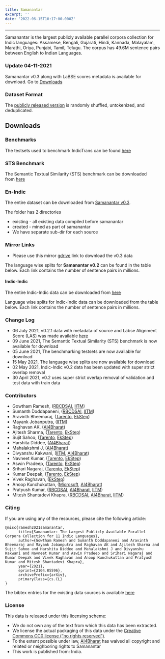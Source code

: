 ```yaml
---
title: Samanantar
excerpt: ''
date: '2022-06-15T10:17:00.000Z'
---
```


***

Samanantar is the largest publicly available parallel corpora collection for Indic languages: Assamese, Bengali, Gujarati, Hindi, Kannada, Malayalam, Marathi, Oriya, Punjabi, Tamil, Telugu. The corpus has 49.6M sentence pairs between English to Indian Languages.

### Update 04-11-2021

Samanantar v0.3 along with LaBSE scores metadata is available for download. Go to [Downloads](https://indicnlp.ai4bharat.org/samanantar/#downloads)

### Dataset Format

The [publicly released version](https://indicnlp.ai4bharat.org/samanantar/#downloads) is randomly shuffled, untokenized, and deduplicated.

## Downloads

### Benchmarks

The testsets used to benchmark IndicTrans can be found [here](https://storage.googleapis.com/samanantar-public/benchmarks.zip)

### STS Benchmark

The Semantic Textual Similarity (STS) benchmark can be downloaded from [here](https://storage.googleapis.com/samanantar-public/human\_annotations.tsv)

### En-Indic

The entire dataset can be downloaded from [Samanantar v0.3](https://storage.googleapis.com/samanantar-public/V0.3/source\_wise\_splits.zip).

The folder has 2 directories

*   existing - all existing data compiled before samanantar
*   created - mined as part of samanantar
*   We have separate sub-dir for each source

### Mirror Links

*   Please use this mirror [gdrive](https://drive.google.com/file/d/1xrD9bL78mbxpp-DdOw1EHhz1nzin\_6dX/view?usp=sharing) link to download the v0.3 data

The language wise splits for **Samanantar v0.2** can be found in the table below. Each link contains the number of sentence pairs in millions.

#### Indic-Indic

The entire Indic-Indic data can be downloaded from [here](https://storage.googleapis.com/samanantar-public/V0.2/data/indic2indic/indic2indic.zip)

Language wise splits for Indic-Indic data can be downloaded from the table below. Each link contains the number of sentence pairs in millions.

### Change Log

*   06 July 2021, v0.2.1 data with metadata of source and Labse Alignment Score (LAS) was made available [here](https://storage.googleapis.com/samanantar-public/V0.2/data/en2indic/samanantar\_v0.2\_las.zip)
*   09 June 2021, The Semantic Textual Similarity (STS) benchmark is now available for download
*   05 June 2021, The benchmarking testsets are now available for download
*   15 May 2021, The language wise splits are now available for download
*   02 May 2021, Indic-Indic v0.2 data has been updated with super strict overlap removal
*   30 April 2021, v0.2 uses super strict overlap removal of validation and test data with train data

### Contributors

*   Gowtham Ramesh, ([RBCDSAI](https://rbcdsai.iitm.ac.in/), [IITM](https://www.iitm.ac.in/))
*   Sumanth Doddapaneni, ([RBCDSAI](https://rbcdsai.iitm.ac.in/), [IITM](https://www.iitm.ac.in/))
*   Aravinth Bheemaraj, ([Tarento](https://www.linkedin.com/company/tarento-group/), [EkStep](https://ekstep.in/))
*   Mayank Jobanputra, ([IITM](https://www.iitm.ac.in/))
*   Raghavan AK, ([AI4Bharat](https://ai4bharat.org/))
*   Ajitesh Sharma, ([Tarento](https://www.linkedin.com/company/tarento-group/), [EkStep](https://ekstep.in/))
*   Sujit Sahoo, ([Tarento](https://www.linkedin.com/company/tarento-group/), [EkStep](https://ekstep.in/))
*   Harshita Diddee, ([AI4Bharat](https://ai4bharat.org/))
*   Mahalakshmi J, ([AI4Bharat](https://ai4bharat.org/))
*   Divyanshu Kakwani, ([IITM](https://www.iitm.ac.in/), [AI4Bharat](https://ai4bharat.org/))
*   Navneet Kumar, ([Tarento](https://www.linkedin.com/company/tarento-group/), [EkStep](https://ekstep.in/))
*   Aswin Pradeep, ([Tarento](https://www.linkedin.com/company/tarento-group/), [EkStep](https://ekstep.in/))
*   Srihari Nagaraj, ([Tarento](https://www.linkedin.com/company/tarento-group/), [EkStep](https://ekstep.in/))
*   Kumar Deepak, ([Tarento](https://www.linkedin.com/company/tarento-group/), [EkStep](https://ekstep.in/))
*   Vivek Raghavan, ([EkStep](https://ekstep.in/))
*   Anoop Kunchukuttan, ([Microsoft](https://www.microsoft.com/en-in/), [AI4Bharat](https://ai4bharat.org/))
*   Pratyush Kumar, ([RBCDSAI](https://rbcdsai.iitm.ac.in/), [AI4Bharat](https://ai4bharat.org/), [IITM](https://www.iitm.ac.in/))
*   Mitesh Shantadevi Khapra, ([RBCDSAI](https://rbcdsai.iitm.ac.in/), [AI4Bharat](https://ai4bharat.org/), [IITM](https://www.iitm.ac.in/))

### Citing

If you are using any of the resources, please cite the following article:

```
@misc{ramesh2021samanantar,
      title={Samanantar: The Largest Publicly Available Parallel Corpora Collection for 11 Indic Languages}, 
      author={Gowtham Ramesh and Sumanth Doddapaneni and Aravinth Bheemaraj and Mayank Jobanputra and Raghavan AK and Ajitesh Sharma and Sujit Sahoo and Harshita Diddee and Mahalakshmi J and Divyanshu Kakwani and Navneet Kumar and Aswin Pradeep and Srihari Nagaraj and Kumar Deepak and Vivek Raghavan and Anoop Kunchukuttan and Pratyush Kumar and Mitesh Shantadevi Khapra},
      year={2021},
      eprint={2104.05596},
      archivePrefix={arXiv},
      primaryClass={cs.CL}
}

```

The bibtex entries for the existing data sources is available [here](https://indicnlp.ai4bharat.org/papers/samanantar-existing-data.bib)

### License

This data is released under this licensing scheme:

*   We do not own any of the text from which this data has been extracted.
*   We license the actual packaging of this data under the [Creative Commons CC0 license (“no rights reserved”)](http://creativecommons.org/publicdomain/zero/1.0).
*   To the extent possible under law, [AI4Bharat](https://indicnlp.ai4bharat.org/samanantar/) has waived all copyright and related or neighboring rights to Samanantar
*   This work is published from: India.
